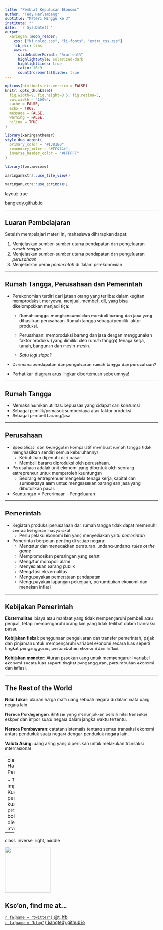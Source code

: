 ```yaml
---
title: "Pembuat Keputusan Ekonomi"
author: "Tedy Herlambang"
subtitle: "Materi Minggu ke 3"
institute: ""
date: '`r Sys.Date()`'
output:
  xaringan::moon_reader:
    css: ["ki_nolog.css", "ki-fonts", "extra_css.css"]
    lib_dir: libs
    nature:
      slideNumberFormat: "%current%"
      highlightStyle: solarized-dark
      highlightLines: true
      ratio: 16:9
      countIncrementalSlides: true
---
```

```r
options(htmltools.dir.version = FALSE)
knitr::opts_chunk$set(
  fig.width=9, fig.height=3.5, fig.retina=3,
  out.width = "100%",
  cache = FALSE,
  echo = TRUE,
  message = FALSE, 
  warning = FALSE,
  hiline = TRUE
)
```

```r
library(xaringanthemer)
style_duo_accent(
  primary_color = "#1381B0",
  secondary_color = "#FF961C",
  inverse_header_color = "#FFFFFF"
)
```

```r
library(fontawesome)
```

```r
xaringanExtra::use_tile_view()
```

```r
xaringanExtra::use_scribble()
```
layout: true

<div class="my-footer"><span>bangtedy.github.io</span></div>

<!-- this adds the link footer to all slides, depends on my-footer class in css-->

---

## Luaran Pembelajaran
Setelah mempelajari materi ini, mahasiswa diharapkan dapat:


1. Menjelaskan sumber-sumber utama pendapatan dan pengeluaran *rumah tangga*
2. Menjelaskan sumber-sumber utama pendapatan dan pengeluaran *perusahaan*
3. Menjelaskan peran *pemerintah* di dalam perekonomian

---

## Rumah Tangga, Perusahaan dan Pemerintah

- Perekonomian terdiri dari jutaan orang yang terlibat dalam kegitan memproduksi, menyewa, menjual, membeli, dll, yang bisa dikelompokkan menjadi tiga:

  + Rumah tangga: mengkonsumsi dan membeli barang dan jasa yang dihasilkan perusahaan. Rumah tangga sebagai pemilik faktor produksi.

  + Perusahaan: memproduksi barang dan jasa dengan menggunakan faktor produksi (yang dimiliki oleh rumah tangga) tenaga kerja, tanah, bangunan dan mesin-mesin.

  + *Satu lagi siapa?*

- Darimana pendapatan dan pengeluaran rumah tangga dan perusahaan?
- Perhatikan diagram arus lingkar dipertemuan sebelumnya!

---

## Rumah Tangga
- Memaksimumkan utilitas: kepuasan yang didapat dari konsumsi
- Sebagai pemilik/pemasok sumberdaya atau faktor produksi
- Sebagai pembeli barang/jasa

---

## Perusahaan
- Spesialisasi dan keunggulan komparatif membuat rumah tangga tidak menghasilkan sendiri semua kebutuhannya 
  + Kebutuhan dipenuhi dari pasar 
  + Membeli barang diproduksi oleh perusahaan.

- Perusahaan adalah unit ekonomi yang dibentuk oleh seorang entrepreneur untuk  memperoleh keuntungan 
  + Seorang entreprenuer mengelola tenaga kerja, kapital dan sumberdaya alam untuk menghasilkan barang dan jasa yang dibutuhkan pasar. 

- Keuntungan = Penerimaan - Pengeluaran

---

## Pemerintah

- Kegiatan produksi perusahaan dan rumah tangga tidak dapat memenuhi semua keinginan masyarakat  
  + Perlu pelaku ekonomi lain yang menyediakan yaitu *pemerintah*

- Pemerintah berperan penting di setiap negara:
  + Mengatur dan menegakkan peraturan, undang-undang, *rules of the game*
  + Mempromosikan persaingan yang sehat
  + Mengatur monopoli alami
  + Menyediakan barang publik
  + Mengatasi eksternalitas
  + Mengupayakan pemerataan pendapatan
  + Mengupayakan lapangan pekerjaan, pertumbuhan ekonomi dan menekan inflasi

---

## Kebijakan Pemerintah

**Eksternalitas**: biaya atau manfaat yang tidak mempengaruhi pembeli atau penjual, tetapi mempengaruhi orang lain yang tidak terlibat dalam transaksi pasar.

**Kebijakan fiskal**: penggunaan pengeluaran dan transfer pemerintah, pajak dan pinjaman untuk mempengaruhi variabel ekonomi secara luas seperti tingkat pengangguran, pertumbuhan ekonomi dan inflasi.

**Kebijakan moneter**: Aturan pasokan uang untuk mempengaruhi variabel ekonomi secara luas seperti tingkat pengangguran, pertumbuhan ekonomi dan inflasi.

---

## The Rest of the World

**Nilai Tukar**: ukuran harga mata uang sebuah negara di dalam mata uang negara lain.

**Neraca Perdagangan**: ikhtisar yang menunjukkan selisih nilai transaksi eskpor dan impor suatu negara dalam jangka waktu tertentu.

**Neraca Pembayaran**: catatan sistematis tentang semua transaksi ekonomi antara penduduk suatu negara dengan penduduk negara lain.

**Valuta Asing**: uang asing yang diperlukan untuk melakukan transaksi internasional

---
class: 
## Hambatan Perdagangan

- Tarif: pajak impor.
- Kuota: pembatasan kuantitas produk yang boleh diekspor atau diimpor.
---
class: inverse, right, middle

<img class= "circle" src="https://github.com/bangtedy.png" width="150px"/>

## Kso'on, find me at...

[`r fa(name = "twitter")` @t_hlb](http://twitter.com/t_hlb)  
[`r fa(name = "blog")` bangtedy.github.io](https://bangtedy.github.io)

